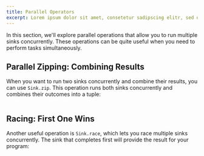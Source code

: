 ```yaml
---
title: Parallel Operators
excerpt: Lorem ipsum dolor sit amet, consetetur sadipscing elitr, sed diam nonumy eirmod tempor invidunt ut labore.
---
```


In this section, we'll explore parallel operations that allow you to run multiple sinks concurrently. These operations can be quite useful when you need to perform tasks simultaneously.

## Parallel Zipping: Combining Results

When you want to run two sinks concurrently and combine their results, you can use `Sink.zip`. This operation runs both sinks concurrently and combines their outcomes into a tuple:

```ts file=<rootDir>/src/streaming/sink/parallel-operators/zip.ts

```

## Racing: First One Wins

Another useful operation is `Sink.race`, which lets you race multiple sinks concurrently. The sink that completes first will provide the result for your program:

```ts file=<rootDir>/src/streaming/sink/parallel-operators/race.ts

```
